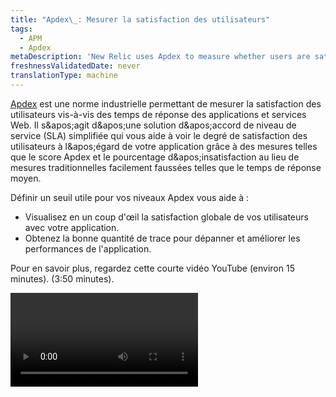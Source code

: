 ```yaml
---
title: "Apdex\_: Mesurer la satisfaction des utilisateurs"
tags:
  - APM
  - Apdex
metaDescription: 'New Relic uses Apdex to measure whether users are satisfied, tolerating, or dissatisfied with your app''s response time.'
freshnessValidatedDate: never
translationType: machine
---
```


[Apdex](https://www.apdex.org/) est une norme industrielle permettant de mesurer la satisfaction des utilisateurs vis-à-vis des temps de réponse des applications et services Web. Il s&amp;apos;agit d&amp;apos;une solution d&amp;apos;accord de niveau de service (SLA) simplifiée qui vous aide à voir le degré de satisfaction des utilisateurs à l&amp;apos;égard de votre application grâce à des mesures telles que le score Apdex et le pourcentage d&amp;apos;insatisfaction au lieu de mesures traditionnelles facilement faussées telles que le temps de réponse moyen.

Définir un seuil utile pour vos niveaux Apdex vous aide à :

* Visualisez en un coup d'œil la satisfaction globale de vos utilisateurs avec votre application.
* Obtenez la bonne quantité de trace pour dépanner et améliorer les performances de l'application.

<TechTileGrid>
  <TechTile name="Go agent" icon="logo-go" to="https://one.newrelic.com/nr1-core?state=985d4005-ba90-a8c7-1da1-2af34539b03b" />

  <TechTile name="Java agent" icon="logo-java" to="https://one.newrelic.com/nr1-core?state=80d18bcb-4919-1fcb-2b77-9406838eb916" />

  <TechTile name=".NET agent" icon="logo-dotnet" to="https://one.newrelic.com/nr1-core?state=30e93090-6dfa-6b70-8e75-472f54414355" />

  <TechTile name="Node.js agent" icon="logo-nodejs" to="https://one.newrelic.com/marketplace/install-data-source?state=be2e62fa-cc3b-c428-27c4-8d662c9e80a1" />

  <TechTile name="PHP agent" icon="logo-php" to="https://one.newrelic.com/nr1-core?state=aa633b41-72d4-009c-3abf-55dcf64894fe" />

  <TechTile name="Python agent" icon="logo-python" to="https://one.newrelic.com/nr1-core?state=20fda75b-58fb-a92a-f9e1-7b052035c6e8" />

  <TechTile name="Ruby agent" icon="logo-ruby" to="https://one.newrelic.com/nr1-core?state=d69143ab-605c-579b-25bf-cc6e5fee5b80" />
</TechTileGrid>

Pour en savoir plus, regardez cette courte vidéo YouTube (environ 15 minutes). (3:50 minutes).

<Video id="VqOLmXxpkTw" type="youtube" />

##

## Comment utiliser Apdex [#what-is]

Le score Apdex est une valeur de rapport entre le nombre de requests satisfaites et tolérantes et le nombre total requests effectuées. Chaque demande satisfaite compte comme une demande, tandis que chaque demande tolérée compte comme une demi-demande satisfaite.

Un score Apdex varie de 0 à 1, 0 étant le pire score possible (100 % des temps de réponse étaient frustrés) et 1 étant le meilleur score possible (100 % des temps de réponse étaient satisfaits).

<DNT>
  **Example Apdex score:**
</DNT>

Pendant une période de 2 minutes, un hôte traite 200 requests. Le seuil Apdex T = 0,5 seconde (500 ms). Cette valeur est arbitraire et est sélectionnée par l'utilisateur.

* 170 des requests ont été traitées dans un délai de 500 ms, elles sont donc classées comme satisfaites.
* 20 des requests ont été traitées entre 500 ms et 2 secondes (2000 ms), elles sont donc classées comme Tolérantes.
* Les 10 autres n’ont pas été traités correctement ou ont pris plus de 2 secondes, ils sont donc classés comme frustrés.

Le score Apdex résultant est de 0,9 : `(170 + (20/2))/200 = 0.9`.

<Callout variant="important">
  La formule utilisée pour calculer le score Apdex est conçue pour les applications à haut débit. Si le débit de votre application est inférieur à 100 RPM, les données collectées ne sont pas suffisantes pour déterminer un score stable. L'instabilité peut entraîner un comportement inattendu de la condition d'alerte Apdex.
</Callout>

## Nombre d'Apdex

Apdex suit trois décomptes de réponses :

* <DNT>**Satisfied:**</DNT> Le temps de réponse est inférieur ou égal à T.
* <DNT>**Tolerating:**</DNT> Le temps de réponse est supérieur à T et inférieur ou égal à 4T. Dans cet exemple, 4 x 1,2 = 4,8 secondes est le temps de réponse maximal tolérable.
* <DNT>**Frustrated:**</DNT> Le temps de réponse est supérieur à 4T ou la requête renvoie une erreur côté serveur. Un [taux d'erreur élevé](/docs/apm/applications-menu/error-analytics/introduction-error-analytics) peut vous amener à avoir un temps de réponse moyen satisfaisant, mais un score Apdex médiocre.

La valeur `apdex_f` de votre fichier de configuration est quatre fois supérieure à la valeur Apdex T de votre serveur d&amp;apos;applications. Ce seuil est utile, par exemple, avec [trace de transaction](/docs/traces/configuring-transaction-traces). Pour plus d&amp;apos;informations, consultez la [documentation du fichier de configuration](/docs/agents/manage-apm-agents/configuration/configure-agent) de votre agent New Relic.

Le calcul du temps changera en fonction du paramètre T de votre propre application. Dans l’exemple suivant, T = 1,2 seconde.

<table>
  <thead>
    <tr>
      <th>
        <DNT>
          **Level**
        </DNT>
      </th>

      <th>
        <DNT>
          **Multiplier**
        </DNT>
      </th>

      <th>
        <DNT>
          **Time (T Example = 1.2)**
        </DNT>
      </th>
    </tr>
  </thead>

  <tbody>
    <tr>
      <td>
        Satisfait
      </td>

      <td>
        T ou moins
      </td>

      <td>
        &lt;= 1,2 seconde
      </td>
    </tr>

    <tr>
      <td>
        Toléré
      </td>

      <td>
        &gt;T, &lt;= 4T
      </td>

      <td>
        Entre 1,2 et 4,8 secondes
      </td>
    </tr>

    <tr>
      <td>
        Frustré
      </td>

      <td>
        &gt; 4T
      </td>

      <td>
        Plus de 4,8 secondes
      </td>
    </tr>
  </tbody>
</table>

Après avoir défini vos niveaux Apdex, utilisez l'une des [ressources de New Relic pour vous aider à identifier et à résoudre les problèmes](/docs/apm/new-relic-apm/apdex/view-your-apdex-score) qui indiquent une mauvaise expérience client avec votre application.

Vous pouvez définir plusieurs valeurs Apdex T pour chacune d'entre elles :

<table>
  <thead>
    <tr>
      <th style={{ width: "200px" }}>
        Mesures Apdex
      </th>

      <th>
        Commentaires
      </th>
    </tr>
  </thead>

  <tbody>
    <tr>
      <td>
        Applications APM
      </td>

      <td>
        APM monitore les performances de ces applications. Pour [définir leurs paramètres Apdex](/docs/apm/new-relic-apm/apdex/change-your-apdex-settings), utilisez l&amp;apos;UI APM. Vous pouvez trouver <DNT>**Apdex**</DNT> sur la page [de résumé de l'APM](/docs/apm/applications-menu/monitoring/apm-overview-page) .
      </td>
    </tr>

    <tr>
      <td>
        Applications de navigateur
      </td>

      <td>
        Browser monitore l’expérience finale de l’utilisateur pour ces applications. Au lieu d'utiliser Apdex pour monitorer votre utilisateur, nous vous recommandons [Core Web Vitals](/docs/journey-performance/guide-to-monitoring-core-web-vitals).
      </td>
    </tr>

    <tr>
      <td>
        clé de transaction
      </td>

      <td>
        Il s’agit [de transactions importantes pour votre entreprise](/docs/apm/transactions/key-transactions/introduction-key-transactions) que vous choisissez de monitorer. Vous pouvez [définir les paramètres Apdex pour la clé de transaction](/docs/apm/transactions/key-transactions/create-update-key-transactions) sur la page <DNT>**Key transactions**</DNT> .

        <Callout variant="important">
          Le paramètre Apdex de la transaction clé remplace la valeur T de cette application. Pour plus de détails, voir [la clé de transaction Apdex](/docs/apm/transactions/key-transactions/create-update-key-transactions#apdex).
        </Callout>
      </td>
    </tr>
  </tbody>
</table>

## Alerte Apdex [#apdex-alerts]

Vous pouvez également [configurer la condition d'alerte](/docs/alerts/create-alert/create-alert-condition/alert-conditions) pour Apdex. Lorsque le score Apdex dépasse le [seuil](/docs/alerts/new-relic-alerts/configuring-alert-policies/define-thresholds-trigger-alert) que vous définissez, New Relic envoie une alerte au mécanisme de notification (canal).

## Pages d'erreurs [#error]

Toute requête qui renvoie une erreur côté serveur telle que `500: Application Error` est une réponse frustrante, quelle que soit sa vitesse de retour. Vous pouvez utiliser Apdex pour visualiser l&amp;apos;impact de ces erreurs, puis identifier et résoudre ces erreurs avec les outils [d'analyse d'erreurs](/docs/apm/applications-menu/error-analytics/introduction-error-analytics) et [de profil d'erreur](/docs/apm/applications-menu/error-analytics/apm-error-profiles-troubleshoot-trends) intégrés de New Relic.

## Pourcentage d'insatisfaction [#dissatisfaction]

Le <DNT>**dissatisfaction percentage**</DNT> est le pourcentage de l&amp;apos;insatisfaction totale ressentie par l&amp;apos;utilisateur de l&amp;apos;application qui est contribué par une transaction.

<DNT>
  **Example Apdex dissatisfaction calculation:**
</DNT>

Frustrations (Transaction) + Tolérances (Transaction)/2

Frustrations (App) + Tolérances (App)/2

Pour [visualiser le pourcentage d'insatisfaction](/docs/apm/new-relic-apm/apdex/view-your-apdex-score#apdex-dissat), vous pouvez trier vos transactions par les plus insatisfaisantes.

Si une transaction est toujours frustrante et lente mais rarement visitée, cela ne contribuera pas beaucoup à l'insatisfaction totale de l'application. À l’inverse, si une transaction est normalement rapide, mais a un débit élevé, cela peut contribuer à une grande partie de l’insatisfaction de l’application simplement parce qu’elle contribue à une grande partie du trafic de votre application.

## Personnaliser les visualisations Apdex [#insights]

Utilisez le générateur de requêtes pour personnaliser la façon dont vous visualisez Apdex :

* [Créez un dashboard](/docs/query-your-data/explore-query-data/query-builder/introduction-query-builder) pour analyser et partager vos données Apdex.
* [Analysez vos données Apdex](/docs/insights/new-relic-insights/using-new-relic-query-language/nrql-reference#func-apdex) avec la requête NRQL .

## Modifier les paramètres Apdex

Vous pouvez définir des valeurs Apdex T pour chaque application. Vous pouvez également définir un seuil Apdex T individuel pour [la transaction clé](/docs/apm/transactions/key-transactions/introduction-key-transactions).

Pour un aperçu rapide des raisons pour lesquelles les mesures Apdex sont importantes et comment savoir quel seuil convient à votre application, regardez cette courte vidéo YouTube (environ 150 Mbit/s). (3:40 minutes).

<Video id="RoLIBfEpYZg" type="youtube" />

<CollapserGroup>
  <Collapser className="freq-link" id="apm-apdex" title="Modifier les paramètres APM Apdex">
    Vous ne pouvez modifier le seuil Apdex que pour les applications qui signalent activement des données. Par exemple, si l'une de vos applications n'effectue pas de rapport, vous ne verrez pas ses options de configuration Apdex.

    Le seuil Apdex T par défaut pour un serveur d'applications est de 0,5 seconde. Pour modifier le seuil du serveur d'applications par défaut pour la transaction Web :

    1. Allez à <DNT>**[one.newrelic.com &gt; All capabilities](https://one.newrelic.com/all-capabilities) &amp;gt; (select an app) &amp;gt; Settings &amp;gt; Application &amp;gt; Application settings**</DNT>.
    2. Dans la section <DNT>**Application server**</DNT> , définissez la valeur <DNT>**Apdex T**</DNT> (en secondes) pour cette application.
    3. Sélectionnez <DNT>**Save application settings**</DNT>.

    Après avoir modifié les paramètres Apdex, une barre verticale noire apparaît dans le graphique principal sur la [page APM <DNT>**Summary**</DNT> ](/docs/apm/applications-menu/monitoring/apm-overview-page).
  </Collapser>
</CollapserGroup>